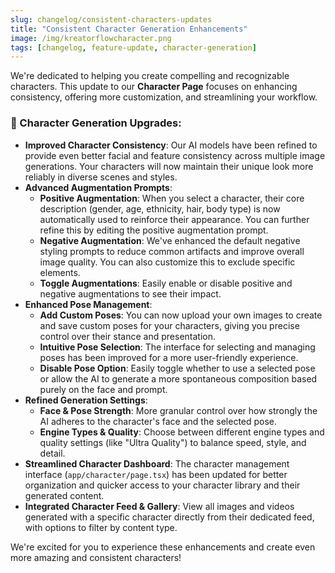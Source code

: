 ```yaml
---
slug: changelog/consistent-characters-updates
title: "Consistent Character Generation Enhancements"
image: /img/kreatorflowcharacter.png
tags: [changelog, feature-update, character-generation]
---
```


We're dedicated to helping you create compelling and recognizable characters. This update to our **Character Page** focuses on enhancing consistency, offering more customization, and streamlining your workflow.

### 👤 Character Generation Upgrades:

*   **Improved Character Consistency**: Our AI models have been refined to provide even better facial and feature consistency across multiple image generations. Your characters will now maintain their unique look more reliably in diverse scenes and styles.
*   **Advanced Augmentation Prompts**:
    *   **Positive Augmentation**: When you select a character, their core description (gender, age, ethnicity, hair, body type) is now automatically used to reinforce their appearance. You can further refine this by editing the positive augmentation prompt.
    *   **Negative Augmentation**: We've enhanced the default negative styling prompts to reduce common artifacts and improve overall image quality. You can also customize this to exclude specific elements.
    *   **Toggle Augmentations**: Easily enable or disable positive and negative augmentations to see their impact.
*   **Enhanced Pose Management**:
    *   **Add Custom Poses**: You can now upload your own images to create and save custom poses for your characters, giving you precise control over their stance and presentation.
    *   **Intuitive Pose Selection**: The interface for selecting and managing poses has been improved for a more user-friendly experience.
    *   **Disable Pose Option**: Easily toggle whether to use a selected pose or allow the AI to generate a more spontaneous composition based purely on the face and prompt.
*   **Refined Generation Settings**:
    *   **Face & Pose Strength**: More granular control over how strongly the AI adheres to the character's face and the selected pose.
    *   **Engine Types & Quality**: Choose between different engine types and quality settings (like "Ultra Quality") to balance speed, style, and detail.
*   **Streamlined Character Dashboard**: The character management interface (`app/character/page.tsx`) has been updated for better organization and quicker access to your character library and their generated content.
*   **Integrated Character Feed & Gallery**: View all images and videos generated with a specific character directly from their dedicated feed, with options to filter by content type.

We're excited for you to experience these enhancements and create even more amazing and consistent characters! 